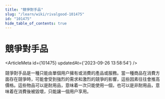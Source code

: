 ```yaml
---
title: "競爭對手品"
slug: "/learn/wiki/rivalgood-101475"
id: "101475"
hide_table_of_contents: true
---
```



# 競爭對手品

<ArticleMeta id={101475} updatedAt={'2023-09-26 13:58:54'} />
<div className='border-solid border-b border-t-0 my-4 border-[var(--ifm-color-gray-300)]' />

競爭對手品是一種只能由單個用户擁有或消費的產品或服務。當一種商品在消費方面存在競爭時，可能會受到強烈的需求和激烈的競爭的影響，這些因素往往會推高價格。這些物品可以是耐用品，意味着一次只能使用一個，也可以是非耐用品，意味着在消費後被毀壞，只能讓一個用户享用。
